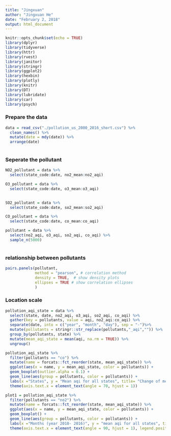 ```yaml
---
title: "Jingxuan"
author: "Jingxuan He"
date: "February 2, 2018"
output: html_document
---
```


```r
knitr::opts_chunk$set(echo = TRUE)
library(dplyr)
library(tidyverse)
library(httr)
library(rvest)
library(janitor)
library(stringr)
library(ggplot2)
library(hexbin)
library(plotly)
library(knitr)
library(DT)
library(lubridate)
library(car)
library(psych)

```

### Prepare the data
```r
data = read_csv("./pollution_us_2000_2016_short.csv") %>%
  clean_names() %>%
  mutate(date = mdy(date)) %>%
  arrange(date)
  
```

### Seperate the pollutant
```r
NO2_pollutant = data %>%
  select(state_code:date, no2_mean:no2_aqi)

O3_pollutant = data %>%
  select(state_code:date, o3_mean:o3_aqi)
  

SO2_pollutant = data %>%
  select(state_code:date, so2_mean:so2_aqi)

CO_pollutant = data %>%
  select(state_code:date, co_mean:co_aqi) 

pollutant = data %>%
  select(no2_aqi, o3_aqi, so2_aqi, co_aqi) %>%
  sample_n(5000)
  

```

### relationship between pollutants
```r
pairs.panels(pollutant, 
             method = "pearson", # correlation method
             density = TRUE,  # show density plots
             ellipses = TRUE # show correlation ellipses
             )
```

### Location scale
```r
pollution_aqi_state = data %>% 
  select(state, date, no2_aqi, o3_aqi, so2_aqi, co_aqi) %>% 
  gather(key = pollutants, value = aqi, no2_aqi:co_aqi) %>% 
  separate(date, into = c("year", "month", "day"), sep = "-")%>%
  mutate(pollutants = stringr::str_replace(pollutants,"_aqi","")) %>% 
  group_by(pollutants, state) %>% 
  mutate(mean_aqi_state = mean(aqi, na.rm = TRUE)) %>% 
  ungroup()

pollution_aqi_state %>% 
  filter(pollutants == "co") %>%
  mutate(name = forcats::fct_reorder(state, mean_aqi_state)) %>%
  ggplot(aes(x = name, y = mean_aqi_state, color = pollutants)) +
  geom_boxplot(outlier.alpha = 0.1) +
  geom_line(aes(group = pollutants, color = pollutants)) +
  labs(x ="States", y = "Mean aqi for all states", title= "Change of mean aqi of all states for 6 years") +
  theme(axis.text.x = element_text(angle = 70, hjust = 1))

plot1 = pollution_aqi_state %>% 
  filter(pollutants == "no2") %>%
  mutate(name = forcats::fct_reorder(state, mean_aqi_state)) %>%
  ggplot(aes(x = name, y = mean_aqi_state, color = pollutants)) +
  geom_boxplot() +
  geom_line(aes(group = pollutants, color = pollutants)) +
  labs(x ="Months (year 2010- 2016)", y = "mean aqi for all states", title= "Change of mean aqi of all states for 6 years") +
  theme(axis.text.x = element_text(angle = 90, hjust = 1), legend.position = "none")
```